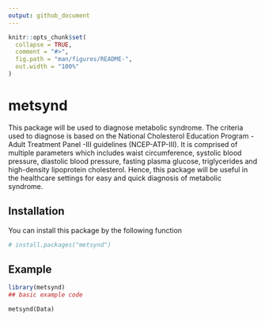 ```yaml
---
output: github_document
---
```


<!-- README.md is generated from README.Rmd. Please edit that file -->

```r
knitr::opts_chunk$set(
  collapse = TRUE,
  comment = "#>",
  fig.path = "man/figures/README-",
  out.width = "100%"
)
```

# metsynd

<!-- badges: start -->
<!-- badges: end -->

This package will be used to diagnose metabolic syndrome. The criteria used to diagnose is based on the National Cholesterol Education Program - Adult Treatment Panel -III guidelines (NCEP-ATP-III). It is comprised of multiple parameters which includes waist circumference, systolic blood pressure, diastolic blood pressure, fasting plasma glucose, triglycerides and high-density lipoprotein cholesterol. Hence, this package will be useful in the healthcare settings for easy and quick diagnosis of metabolic syndrome. 

## Installation

You can install this package by the following function

``` r
# install.packages("metsynd")
```

## Example


```r
library(metsynd)
## basic example code
```



```
metsynd(Data)
```
